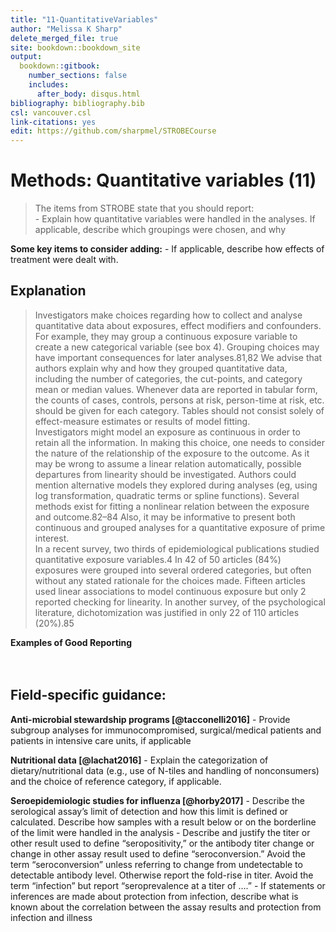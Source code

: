 ---
title: "11-QuantitativeVariables"
author: "Melissa K Sharp"
delete_merged_file: true
site: bookdown::bookdown_site
output:
  bookdown::gitbook:
    number_sections: false 
    includes: 
      after_body: disqus.html
bibliography: bibliography.bib
csl: vancouver.csl
link-citations: yes
edit: https://github.com/sharpmel/STROBECourse
---

# Methods: Quantitative variables (11)
> The items from STROBE state that you should report:   
-	Explain how quantitative variables were handled in the analyses. If applicable, describe which groupings were chosen, and why</br>

**Some key items to consider adding:** 
- If applicable, describe how effects of treatment were dealt with.

## Explanation
>Investigators make choices regarding how to collect and analyse quantitative data about exposures, effect modifiers and confounders. For example, they may group a continuous exposure variable to create a new categorical variable (see box 4). Grouping choices may have important consequences for later analyses.81,82 We advise that authors explain why and how they grouped quantitative data, including the number of categories, the cut-points, and category mean or median values. Whenever data are reported in tabular form, the counts of cases, controls, persons at risk, person-time at risk, etc. should be given for each category. Tables should not consist solely of effect-measure estimates or results of model fitting.</br>
Investigators might model an exposure as continuous in order to retain all the information. In making this choice, one needs to consider the nature of the relationship of the exposure to the outcome. As it may be wrong to assume a linear relation automatically, possible departures from linearity should be investigated. Authors could mention alternative models they explored during analyses (eg, using log transformation, quadratic terms or spline functions). Several methods exist for fitting a nonlinear relation between the exposure and outcome.82–84 Also, it may be informative to present both continuous and grouped analyses for a quantitative exposure of prime interest.</br>
In a recent survey, two thirds of epidemiological publications studied quantitative exposure variables.4 In 42 of 50 articles (84%) exposures were grouped into several ordered categories, but often without any stated rationale for the choices made. Fifteen articles used linear associations to model continuous exposure but only 2 reported checking for linearity. In another survey, of the psychological literature, dichotomization was justified in only 22 of 110 articles (20%).85</br>

**Examples of Good Reporting**</br>
</br></br>

<h2> Field-specific guidance:</h2>
**Anti-microbial stewardship programs [@tacconelli2016]**
- 	Provide subgroup analyses for immunocompromised, surgical/medical patients and patients in intensive care units, if applicable </br>

**Nutritional data [@lachat2016]**
- Explain the categorization of dietary/nutritional data (e.g., use of N-tiles and handling of nonconsumers) and the choice of reference category, if applicable. </br>

**Seroepidemiologic studies for influenza [@horby2017]**
- Describe the serological assay’s limit of detection and how this limit is defined or calculated. Describe how samples with a result below or on the borderline of the limit were handled in the analysis
- Describe and justify the titer or other result used to define “seropositivity,” or the antibody titer change or change in other assay result used to define “seroconversion.” Avoid the term “seroconversion” unless referring to change from undetectable to detectable antibody level. Otherwise report the fold-rise in titer. Avoid the term “infection” but report “seroprevalence at a titer of ….”
-  If statements or inferences are made about protection from infection, describe what is known about the correlation between the assay results and protection from infection and illness